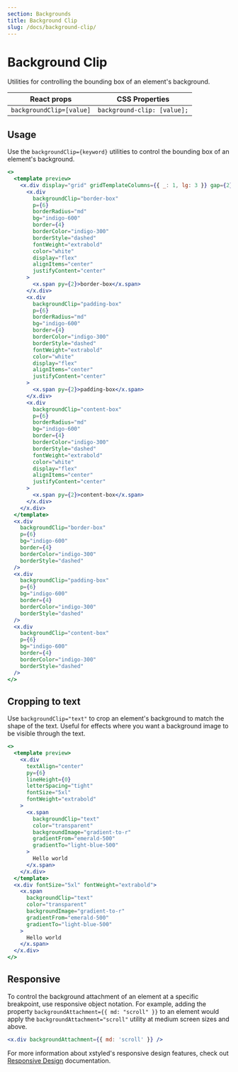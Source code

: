 ```yaml
---
section: Backgrounds
title: Background Clip
slug: /docs/background-clip/
---
```


# Background Clip

Utilities for controlling the bounding box of an element's background.

| React props              | CSS Properties              |
| ------------------------ | --------------------------- |
| `backgroundClip=[value]` | `background-clip: [value];` |

## Usage

Use the `backgroundClip={keyword}` utilities to control the bounding box of an element's background.

```jsx preview color=indigo
<>
  <template preview>
    <x.div display="grid" gridTemplateColumns={{ _: 1, lg: 3 }} gap={2}>
      <x.div
        backgroundClip="border-box"
        p={6}
        borderRadius="md"
        bg="indigo-600"
        border={4}
        borderColor="indigo-300"
        borderStyle="dashed"
        fontWeight="extrabold"
        color="white"
        display="flex"
        alignItems="center"
        justifyContent="center"
      >
        <x.span py={2}>border-box</x.span>
      </x.div>
      <x.div
        backgroundClip="padding-box"
        p={6}
        borderRadius="md"
        bg="indigo-600"
        border={4}
        borderColor="indigo-300"
        borderStyle="dashed"
        fontWeight="extrabold"
        color="white"
        display="flex"
        alignItems="center"
        justifyContent="center"
      >
        <x.span py={2}>padding-box</x.span>
      </x.div>
      <x.div
        backgroundClip="content-box"
        p={6}
        borderRadius="md"
        bg="indigo-600"
        border={4}
        borderColor="indigo-300"
        borderStyle="dashed"
        fontWeight="extrabold"
        color="white"
        display="flex"
        alignItems="center"
        justifyContent="center"
      >
        <x.span py={2}>content-box</x.span>
      </x.div>
    </x.div>
  </template>
  <x.div
    backgroundClip="border-box"
    p={6}
    bg="indigo-600"
    border={4}
    borderColor="indigo-300"
    borderStyle="dashed"
  />
  <x.div
    backgroundClip="padding-box"
    p={6}
    bg="indigo-600"
    border={4}
    borderColor="indigo-300"
    borderStyle="dashed"
  />
  <x.div
    backgroundClip="content-box"
    p={6}
    bg="indigo-600"
    border={4}
    borderColor="indigo-300"
    borderStyle="dashed"
  />
</>
```

## Cropping to text

Use `backgroundClip="text"` to crop an element's background to match the shape of the text. Useful for effects where you want a background image to be visible through the text.

```jsx preview color=emerald
<>
  <template preview>
    <x.div
      textAlign="center"
      py={6}
      lineHeight={0}
      letterSpacing="tight"
      fontSize="5xl"
      fontWeight="extrabold"
    >
      <x.span
        backgroundClip="text"
        color="transparent"
        backgroundImage="gradient-to-r"
        gradientFrom="emerald-500"
        gradientTo="light-blue-500"
      >
        Hello world
      </x.span>
    </x.div>
  </template>
  <x.div fontSize="5xl" fontWeight="extrabold">
    <x.span
      backgroundClip="text"
      color="transparent"
      backgroundImage="gradient-to-r"
      gradientFrom="emerald-500"
      gradientTo="light-blue-500"
    >
      Hello world
    </x.span>
  </x.div>
</>
```

## Responsive

To control the background attachment of an element at a specific breakpoint, use responsive object notation. For example, adding the property `backgroundAttachment={{ md: "scroll" }}` to an element would apply the `backgroundAttachment="scroll"` utility at medium screen sizes and above.

```jsx
<x.div backgroundAttachment={{ md: 'scroll' }} />
```

For more information about xstyled's responsive design features, check out [Responsive Design](@TODO-link) documentation.
